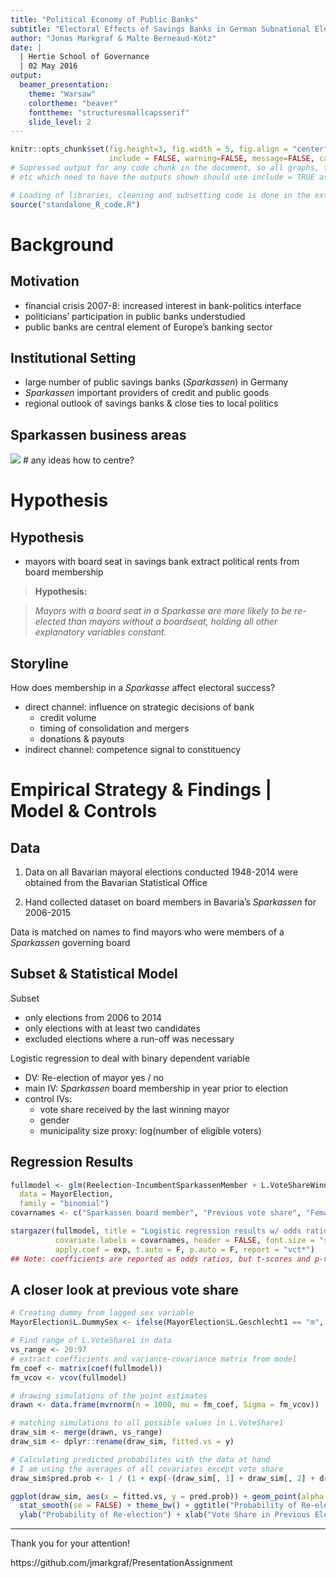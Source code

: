 ```yaml
---
title: "Political Economy of Public Banks"
subtitle: "Electoral Effects of Savings Banks in German Subnational Elections"
author: "Jonas Markgraf & Malte Berneaud-Kötz"
date: |
  | Hertie School of Governance
  | 02 May 2016
output: 
  beamer_presentation:
    theme: "Warsaw"
    colortheme: "beaver"
    fonttheme: "structuresmallcapsserif"
    slide_level: 2
---
```


```r
knitr::opts_chunk$set(fig.height=3, fig.width = 5, fig.align = "center", fig.path='graphs/',
                      include = FALSE, warning=FALSE, message=FALSE, cache=TRUE)
# Supressed output for any code chunk in the document, so all graphs, tables,
# etc which need to have the outputs shown should use include = TRUE as an option
```

```r
# Loading of libraries, cleaning and subsetting code is done in the external R-script
source("standalone_R_code.R")
```


# Background
## Motivation

- financial crisis 2007-8: increased interest in bank-politics interface
- politicians' participation in public banks understudied
- public banks are central element of Europe's banking sector

## Institutional Setting

- large number of public savings banks (*Sparkassen*) in Germany
- *Sparkassen* important providers of credit and public goods
- regional outlook of savings banks & close ties to local politics

## Sparkassen business areas

![](SavingsBank_map.png) # any ideas how to centre?


# Hypothesis
## Hypothesis

- mayors with board seat in savings bank extract political rents from board membership

 > **Hypothesis:**

 > *Mayors with a board seat in a Sparkasse are more likely to be re-elected than mayors without a boardseat, holding all other explanatory variables constant.*

## Storyline

How does membership in a *Sparkasse* affect electoral success?

* direct channel: influence on strategic decisions of bank
     + credit volume
     + timing of consolidation and mergers
     + donations & payouts

* indirect channel: competence signal to constituency

# Empirical Strategy & Findings | Model & Controls

## Data
  1. Data on all Bavarian mayoral elections conducted 1948-2014 were obtained from the Bavarian Statistical Office

  2. Hand collected dataset on board members in Bavaria's *Sparkassen* for 2006-2015

    
Data is matched on names to find mayors who were members of a *Sparkassen* governing board

## Subset & Statistical Model
Subset

  + only elections from 2006 to 2014
  + only elections with at least two candidates
  + excluded elections where a run-off was necessary

Logistic regression to deal with binary dependent variable

  + DV: Re-election of mayor yes / no
  + main IV: *Sparkassen* board membership in year prior to election
  + control IVs:
    + vote share received by the last winning mayor
    + gender
    + municipality size proxy: log(number of eligible voters)

## Regression Results
```r
fullmodel <- glm(Reelection~IncumbentSparkassenMember + L.VoteShareWinner + L.Geschlecht1 + log(NumberEligVoter),
  data = MayorElection,
  family = "binomial")
covarnames <- c("Sparkassen board member", "Previous vote share", "Female", "Number eligible voters")
```

```r
stargazer(fullmodel, title = "Logistic regression results w/ odds ratios", dep.var.labels = "Re-election of mayor", 
          covariate.labels = covarnames, header = FALSE, font.size = "scriptsize", single.row = TRUE,
          apply.coef = exp, t.auto = F, p.auto = F, report = "vct*")
## Note: coefficients are reported as odds ratios, but t-scores and p-values are calculated using the underlying logit function, coefficients, and standard errors
```

## A closer look at previous vote share
```r
# Creating dummy from lagged sex variable
MayorElection$L.DummySex <- ifelse(MayorElection$L.Geschlecht1 == "m", 0, 1)

# Find range of L.VoteShare1 in data
vs_range <- 20:97
# extract coefficients and variance-covariance matrix from model
fm_coef <- matrix(coef(fullmodel))
fm_vcov <- vcov(fullmodel)

# drawing simulations of the point estimates
drawn <- data.frame(mvrnorm(n = 1000, mu = fm_coef, Sigma = fm_vcov))

# matching simulations to all possible values in L.VoteShare1
draw_sim <- merge(drawn, vs_range)
draw_sim <- dplyr::rename(draw_sim, fitted.vs = y)

# Calculating predicted probabilites with the data at hand
# I am using the averages of all covariates except vote share
draw_sim$pred.prob <- 1 / (1 + exp(-(draw_sim[, 1] + draw_sim[, 2] + draw_sim[, 3] * draw_sim[, 6] + draw_sim[, 4] * mean(MayorElection$L.DummySex) + draw_sim[, 5] * mean(log(MayorElection$NumberEligVoter), na.rm = TRUE))))
```

```r
ggplot(draw_sim, aes(x = fitted.vs, y = pred.prob)) + geom_point(alpha = 0.1) +
  stat_smooth(se = FALSE) + theme_bw() + ggtitle("Probability of Re-election across Previous Vote Shares") + 
  ylab("Probability of Re-election") + xlab("Vote Share in Previous Election")
```

----

Thank you for your attention!

https://github.com/jmarkgraf/PresentationAssignment